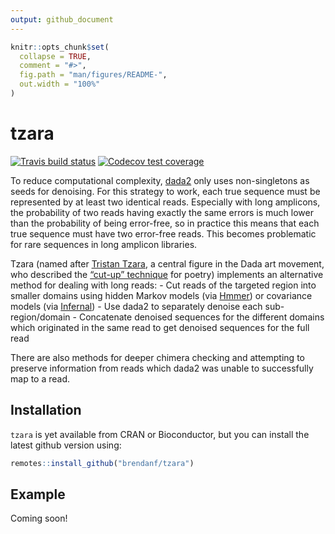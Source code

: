 ```yaml
---
output: github_document
---
```


<!-- README.md is generated from README.Rmd. Please edit that file -->

```r
knitr::opts_chunk$set(
  collapse = TRUE,
  comment = "#>",
  fig.path = "man/figures/README-",
  out.width = "100%"
)
```

# tzara

<!-- badges: start -->
[![Travis build status](https://travis-ci.com/brendanf/tzara.svg?branch=master)](https://travis-ci.com/brendanf/tzara)
[![Codecov test coverage](https://codecov.io/gh/brendanf/tzara/branch/master/graph/badge.svg)](https://codecov.io/gh/brendanf/tzara?branch=master)
<!-- badges: end -->

To reduce computational complexity, [dada2](https://benjjneb.github.io/dada2/index.html)
only uses non-singletons as seeds for denoising.
For this strategy to work, each true sequence must be represented by at least two identical reads.
Especially with long amplicons, the probability of two reads having exactly the same errors is much lower than the probability of being error-free, so in practice this means that each true sequence must have two error-free reads.
This becomes problematic for rare sequences in long amplicon libraries.

Tzara (named after [Tristan Tzara](https://en.wikipedia.org/wiki/Tristan_Tzara), a central figure in the Dada art movement, who described the ["cut-up" technique](https://en.wikipedia.org/wiki/Cut-up_technique) for poetry) implements an alternative method for dealing with long reads:
  - Cut reads of the targeted region into smaller domains using hidden Markov models (via [Hmmer](https://hmmer.org)) or covariance models (via [Infernal](http://eddylab.org/infernal/))
  - Use dada2 to separately denoise each sub-region/domain
  - Concatenate denoised sequences for the different domains which originated in the same read to get denoised sequences for the full read

There are also methods for deeper chimera checking and attempting to preserve information from reads which dada2 was unable to successfully map to a read.

## Installation

`tzara` is yet available from CRAN or Bioconductor,
but you can install the latest github version using:

``` r
remotes::install_github("brendanf/tzara")
```

## Example

Coming soon!

